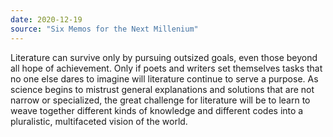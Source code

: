 ```yaml
---
date: 2020-12-19
source: "Six Memos for the Next Millenium"
---
```


Literature can survive only by pursuing outsized goals, even those beyond all hope of achievement. Only if poets and writers set themselves tasks that no one else dares to imagine will literature continue to serve a purpose. As science begins to mistrust general explanations and solutions that are not narrow or specialized, the great challenge for literature will be to learn to weave together different kinds of knowledge and different codes into a pluralistic, multifaceted vision of the world.

